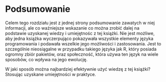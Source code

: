 # Podsumowanie {#podsumowanie}

Celem tego rozdziału jest z jednej strony podsumowanie zawatych w niej informacji, ale co ważniejsze wskazanie co można zrobić dalej na podstawie uzyskanej wiedzy i umiejętnośc z tej książki. 
Nie jest możliwe, aby jedna książka wyczerpująco pokazywała wszystkie elementy języka programowania i podawała wszelkie jego możliwości i zastosowania. 
Jest to szczególnie nieosiągalne w przypadku takiego języka jak R, który posiada ogromny zbiór pakietów, oraz społeczność, która używa ten język na wiele sposobów, co wpływa na jego ewolucję.

W jaki sposób można najbardziej efektywnie użyć wiedzę z tej książki? 
Stosując uzyskane umiejętności w praktyce. 
<!-- Może to być... -->

<!-- co było -->

<!-- graphics -->

<!-- czytanie kodu źródłowego innych osób -->
<!-- https://jennybc.github.io/wtf-2019-rsc/read-the-source.pdf -->

<!-- aka tidyverse -->
<!-- dplyr -->
<!-- tidyr -->
<!-- purrr -->
<!-- https://speakerdeck.com/jennybc/purrr-workshop?slide=91 -->
<!-- pipe %>%  -->

<!-- maps -->

<!-- functional programming - 05 -->

<!-- tidy eval -->
